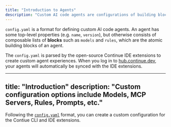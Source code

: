 ```yaml
---
title: "Introduction to Agents"
description: "Custom AI code agents are configurations of building blocks that enable a coding experience tailored to your specific use cases."
---
```


`config.yaml` is a format for defining custom AI code agents. An agent has some top-level properties (e.g. `name`, `version`), but otherwise consists of composable lists of **blocks** such as `models` and `rules`, which are the atomic building blocks of an agent.

The `config.yaml` is parsed by the open-source Continue IDE extensions to create custom agent experiences. When you log in to [hub.continue.dev](https://hub.continue.dev/), your agents will automatically be synced with the IDE extensions.

---
title: "Introduction"
description: "Custom configuration options include Models, MCP Servers, Rules, Prompts, etc."
---

Following the [`config.yaml`](/reference) format, you can create a custom configuration for the Contiue CLI and IDE extensions.